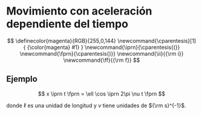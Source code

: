 # Movimiento con aceleración dependiente del tiempo

$$
\definecolor{magenta}{RGB}{255,0,144}
\newcommand{\cparentesis}[1]{ {\color{magenta} #1} }
\newcommand{\iprn}{\cparentesis{(}}
\newcommand{\fprn}{\cparentesis{)}}
\newcommand{\ii}{{\rm i}}
\newcommand{\ff}{{\rm f}}
$$


## Ejemplo

$$
x \iprn t \fprn = \ell \cos \iprn 2\pi \nu t \fprn
$$

donde $\ell$ es una unidad de longitud y $\nu$ tiene unidades de ${\rm s}^{-1}$.

